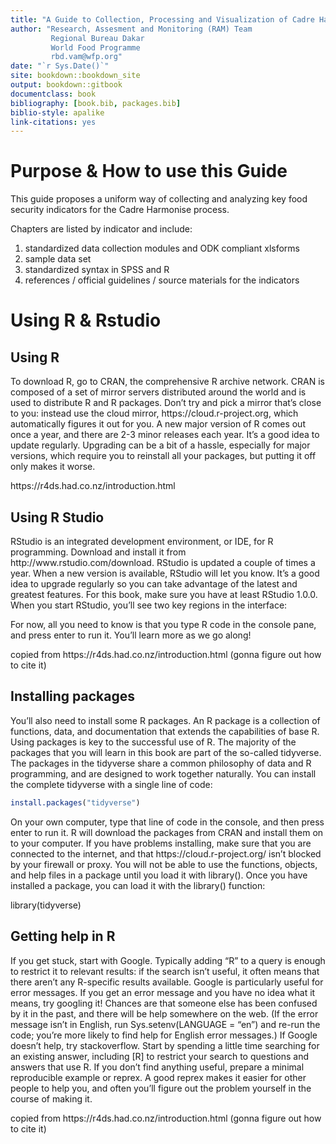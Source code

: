 ```yaml
--- 
title: "A Guide to Collection, Processing and Visualization of Cadre Harmonise Food Security Indicators"
author: "Research, Assesment and Monitoring (RAM) Team
         Regional Bureau Dakar
         World Food Programme
         rbd.vam@wfp.org"
date: "`r Sys.Date()`"
site: bookdown::bookdown_site
output: bookdown::gitbook
documentclass: book
bibliography: [book.bib, packages.bib]
biblio-style: apalike
link-citations: yes
---
```


# Purpose & How to use this Guide

This guide proposes a uniform way of collecting and analyzing key food security indicators for the Cadre Harmonise process.

Chapters are listed by indicator and include:

1. standardized data collection modules and ODK compliant xlsforms
2. sample data set 
3. standardized syntax in SPSS and R
4. references / official guidelines / source materials for the indicators

# Using R & Rstudio 

## Using R 

To download R, go to CRAN, the comprehensive R archive network. CRAN is composed of a set of mirror servers distributed around the world and is used to distribute R and R packages. Don’t try and pick a mirror that’s close to you: instead use the cloud mirror, https://cloud.r-project.org, which automatically figures it out for you.
A new major version of R comes out once a year, and there are 2-3 minor releases each year. It’s a good idea to update regularly. Upgrading can be a bit of a hassle, especially for major versions, which require you to reinstall all your packages, but putting it off only makes it worse.

https://r4ds.had.co.nz/introduction.html

## Using R Studio

RStudio is an integrated development environment, or IDE, for R programming. Download and install it from http://www.rstudio.com/download. RStudio is updated a couple of times a year. When a new version is available, RStudio will let you know. It’s a good idea to upgrade regularly so you can take advantage of the latest and greatest features. For this book, make sure you have at least RStudio 1.0.0.
When you start RStudio, you’ll see two key regions in the interface:

For now, all you need to know is that you type R code in the console pane, and press enter to run it. You’ll learn more as we go along!

copied from https://r4ds.had.co.nz/introduction.html (gonna figure out how to cite it)

## Installing packages

You’ll also need to install some R packages. An R package is a collection of functions, data, and documentation that extends the capabilities of base R. Using packages is key to the successful use of R. The majority of the packages that you will learn in this book are part of the so-called tidyverse. The packages in the tidyverse share a common philosophy of data and R programming, and are designed to work together naturally.
You can install the complete tidyverse with a single line of code:

```r
install.packages("tidyverse")
```

On your own computer, type that line of code in the console, and then press enter to run it. R will download the packages from CRAN and install them on to your computer. If you have problems installing, make sure that you are connected to the internet, and that https://cloud.r-project.org/ isn’t blocked by your firewall or proxy.
You will not be able to use the functions, objects, and help files in a package until you load it with library(). Once you have installed a package, you can load it with the library() function:

library(tidyverse)

## Getting help in R

If you get stuck, start with Google. Typically adding “R” to a query is enough to restrict it to relevant results: if the search isn’t useful, it often means that there aren’t any R-specific results available. Google is particularly useful for error messages. If you get an error message and you have no idea what it means, try googling it! Chances are that someone else has been confused by it in the past, and there will be help somewhere on the web. (If the error message isn’t in English, run Sys.setenv(LANGUAGE = "en") and re-run the code; you’re more likely to find help for English error messages.)
If Google doesn’t help, try stackoverflow. Start by spending a little time searching for an existing answer, including [R] to restrict your search to questions and answers that use R. If you don’t find anything useful, prepare a minimal reproducible example or reprex. A good reprex makes it easier for other people to help you, and often you’ll figure out the problem yourself in the course of making it.

copied from https://r4ds.had.co.nz/introduction.html (gonna figure out how to cite it)

